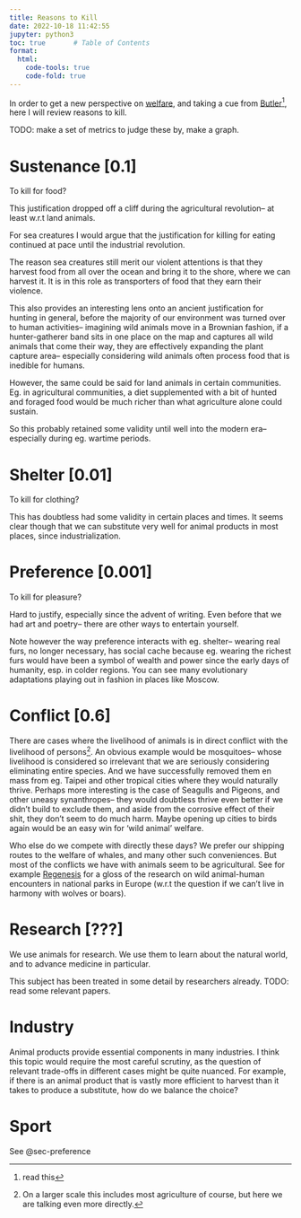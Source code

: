 ```yaml
---
title: Reasons to Kill
date: 2022-10-18 11:42:55
jupyter: python3
toc: true       # Table of Contents
format:
  html:
    code-tools: true
    code-fold: true
---
```


In order to get a new perspective on [welfare](/Essays/Welfare), and taking a cue from [Butler](https://www.versobooks.com/books/3758-the-force-of-nonviolence)[^TODO], here I will review reasons to kill.

TODO: make a set of metrics to judge these by, make a graph.

# Sustenance [0.1]
To kill for food?

This justification dropped off a cliff during the agricultural revolution-- at least w.r.t land animals.

For sea creatures I would argue that the justification for killing for eating continued at pace until the industrial revolution.

The reason sea creatures still merit our violent attentions is that they harvest food from all over the ocean and bring it to the shore, where we can harvest it. It is in this role as transporters of food that they earn their violence.

This also provides an interesting lens onto an ancient justification for hunting in general, before the majority of our environment was turned over to human activities-- imagining wild animals move in a Brownian fashion, if a hunter-gatherer band sits in one place on the map and captures all wild animals that come their way, they are effectively expanding the plant capture area-- especially considering wild animals often process food that is inedible for humans.

However, the same could be said for land animals in certain communities. Eg. in agricultural communities, a diet supplemented with a bit of hunted and foraged food would be much richer than what agriculture alone could sustain.

So this probably retained some validity until well into the modern era-- especially during eg. wartime periods.

# Shelter [0.01]
To kill for clothing?

This has doubtless had some validity in certain places and times. It seems clear though that we can substitute very well for animal products in most places, since industrialization.

# Preference [0.001] {#sec-preference}
To kill for pleasure?

Hard to justify, especially since the advent of writing. Even before that we had art and poetry-- there are other ways to entertain yourself.

Note however the way preference interacts with eg. shelter-- wearing real furs, no longer necessary, has social cache because eg. wearing the richest furs would have been a symbol of wealth and power since the early days of humanity, esp. in colder regions. You can see many evolutionary adaptations playing out in fashion in places like Moscow.

# Conflict [0.6]

There are cases where the livelihood of animals is in direct conflict with the livelihood of persons[^excluding]. An obvious example would be mosquitoes-- whose livelihood is considered so irrelevant that we are seriously considering eliminating entire species. And we have successfully removed them en mass from eg. Taipei and other tropical cities where they would naturally thrive. Perhaps more interesting is the case of Seagulls and Pigeons, and other uneasy synanthropes-- they would doubtless thrive even better if we didn't build to exclude them, and aside from the corrosive effect of their shit, they don't seem to do much harm. Maybe opening up cities to birds again would be an easy win for 'wild animal' welfare.

Who else do we compete with directly these days? We prefer our shipping routes to the welfare of whales, and many other such conveniences. But most of the conflicts we have with animals seem to be agricultural. See for example [Regenesis](W!) for a gloss of the research on wild animal-human encounters in national parks in Europe (w.r.t the question if we can't live in harmony with wolves or boars).

# Research [???]

We use animals for research. We use them to learn about the natural world, and to advance medicine in particular.

This subject has been treated in some detail by researchers already. TODO: read some relevant papers.

# Industry

Animal products provide essential components in many industries. I think this topic would require the most careful scrutiny, as the question of relevant trade-offs in different cases might be quite nuanced. For example, if there is an animal product that is vastly more efficient to harvest than it takes to produce a substitute, how do we balance the choice?

# Sport

See @sec-preference

[^excluding]: On a larger scale this includes most agriculture of course, but here we are talking even more directly.
[^TODO]: read this
